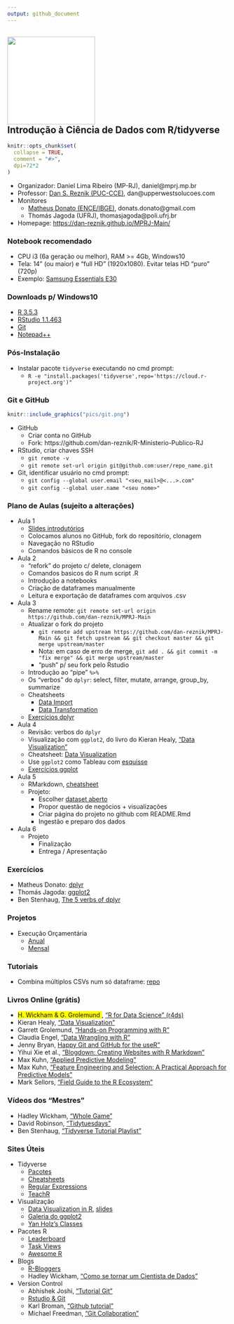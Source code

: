 ```yaml
---
output: github_document
---
```


## <img width="200" src="pics/puc_mprj_inova.png" align="center" style="background-color:white"/><br>Introdução à Ciência de Dados com R/tidyverse 

<!-- README.md is generated from README.Rmd. Please edit that file -->

```r
knitr::opts_chunk$set(
  collapse = TRUE,
  comment = "#>",
  dpi=72*2
)
```

* Organizador: Daniel Lima Ribeiro (MP-RJ), daniel@mprj.mp.br
* Professor: [Dan S. Reznik (PUC-CCE)](https://www.linkedin.com/in/dan-s-reznik-phd-bb49133/), dan@upperwestsolucoes.com
* Monitores
    + [Matheus Donato (ENCE/IBGE)](https://www.linkedin.com/in/matheus-donato-75526388/), donats.donato@gmail.com
    + Thomás Jagoda (UFRJ), thomasjagoda@poli.ufrj.br
* Homepage: [https://dan-reznik.github.io/MPRJ-Main/](https://dan-reznik.github.io/MPRJ-Main/)

### Notebook recomendado

* CPU i3 (6a geração ou melhor), RAM >=  4Gb, Windows10  
* Tela: 14” (ou maior) e "full HD" (1920x1080). Evitar telas HD “puro” (720p)
* Exemplo: [Samsung Essentials E30](https://www.americanas.com.br/produto/133794107)

### Downloads p/ Windows10

* [R 3.5.3](https://cran.r-project.org/bin/windows/base/)
* [RStudio 1.1.463](https://download1.rstudio.org/RStudio-1.1.463.exe)
* [Git](https://git-scm.com/download/win)
* [Notepad++](https://notepad-plus-plus.org/download/v7.6.4.html)

### Pós-Instalação

* Instalar pacote `tidyverse` executando no cmd prompt:
    + `R -e "install.packages('tidyverse',repo='https://cloud.r-project.org')"`
    
### Git e GitHub

```r
knitr::include_graphics("pics/git.png")
```

* GitHub
    + Criar conta no GitHub
    + Fork: https://github.com/dan-reznik/R-Ministerio-Publico-RJ
* RStudio, criar chaves SSH
    + `git remote -v`
    + `git remote set-url origin git@github.com:user/repo_name.git`
* Git, identificar usuário no cmd prompt:
    + `git config --global user.email "<seu_mail>@<...>.com"`
    + `git config --global user.name "<seu nome>"`
    
### Plano de Aulas (sujeito a alterações)

* Aula 1
    + [Slides introdutórios](https://github.com/dan-reznik/MPRJ-Main/blob/master/aulas%20ppt/R%20Ministerio%20Publico%20Aula%201.pptx?raw=true)
    + Colocamos alunos no GitHub, fork do repositório, clonagem
    + Navegação no RStudio
    + Comandos básicos de R no console
* Aula 2
    + "refork" do projeto c/ delete, clonagem
    + Comandos basicos do R num script .R
    + Introdução a notebooks
    + Criação de dataframes manualmente
    + Leitura e exportação de dataframes com arquivos .csv
* Aula 3
    + Rename remote: `git remote set-url origin https://github.com/dan-reznik/MPRJ-Main`
    + Atualizar o fork do projeto
        + `git remote add upstream https://github.com/dan-reznik/MPRJ-Main && git fetch upstream && git checkout master && git merge upstream/master`
        + Nota: em caso de erro de merge, `git add . && git commit -m "fix merge" && git merge upstream/master`
        + "push" p/ seu fork pelo Rstudio
    + Introdução ao "pipe" `%>%`
    + Os "verbos" do `dplyr`: select, filter, mutate, arrange, group_by, summarize
    + Cheatsheets
        + [Data Import](https://github.com/rstudio/cheatsheets/raw/master/data-import.pdf)
        + [Data Transformation](https://github.com/rstudio/cheatsheets/raw/master/data-transformation.pdf)
    + [Exercícios dplyr](https://jagodat.github.io/MPRJ-Exercicios/content/ex_dplyr.html)
* Aula 4
    + Revisão: verbos do `dplyr`
    + Visualização com `ggplot2`, do livro do Kieran Healy, ["Data Visualization"](https://socviz.co/makeplot.html#makeplot)
    + Cheatsheet: [Data Visualization](https://github.com/rstudio/cheatsheets/raw/master/data-visualization-2.1.pdf)
    + Use `ggplot2` como Tableau com [esquisse](https://github.com/dreamRs/esquisse)
    + [Exercícios ggplot](https://jagodat.github.io/MPRJ-Exercicios/content/visualizacao.html)
* Aula 5
    + RMarkdown, [cheatsheet](https://github.com/rstudio/cheatsheets/raw/master/rmarkdown-2.0.pdf)
    + Projeto:
        + Escolher [dataset aberto](http://dados.gov.br/)
        + Propor questão de negócios + visualizações
        + Criar página do projeto no github com README.Rmd
        + Ingestão e preparo dos dados
* Aula 6
    + Projeto
        + Finalização
        + Entrega / Apresentação
    

### Exercícios

* Matheus Donato: [dplyr](https://jagodat.github.io/MPRJ-Exercicios/content/ex_dplyr.html)
* Thomás Jagoda: [ggplot2](https://jagodat.github.io/MPRJ-Exercicios/content/visualizacao.html)
* Ben Stenhaug, [The 5 verbs of dplyr](https://teachingr.com/content/the-5-verbs-of-dplyr/the-5-verbs-of-dplyr-exercise.html)

### Projetos

* Execução Orçamentária
    + [Anual](https://dan-reznik.github.io/MP-Execucao-Orcamentaria)
    + [Mensal](https://dan-reznik.github.io/MP-Execucao-Orcamentaria-Mensal)
    
### Tutoriais
* Combina múltiplos CSVs num só dataframe: [repo](https://github.com/dan-reznik/MP-Combina-Arquivos)

### Livros Online (grátis)

* <span style="background-color: #FFFF00">H. Wickham & G. Grolemund </span>, ["R for Data Science" (r4ds)](https://r4ds.had.co.nz/)
* Kieran Healy, ["Data Visualization"](https://socviz.co/)
* Garrett Grolemund, ["Hands-on Programming with R"](https://rstudio-education.github.io/hopr/)
* Claudia Engel, ["Data Wrangling with R"](https://cengel.github.io/R-data-wrangling/)
* Jenny Bryan, [Happy Git and GitHub for the useR"](https://happygitwithr.com/)
* Yihui Xie et al., ["Blogdown: Creating Websites with R Markdown"](https://bookdown.org/yihui/blogdown/)
* Max Kuhn, ["Applied Predictive Modeling"](http://appliedpredictivemodeling.com/)
* Max Kuhn, ["Feature Engineering and Selection: A Practical Approach for Predictive Models"](https://bookdown.org/max/FES/)
* Mark Sellors, ["Field Guide to the R Ecosystem"](https://fg2re.sellorm.com/)

### Vídeos dos “Mestres”

* Hadley Wickham, ["Whole Game"](https://www.youtube.com/watch?v=go5Au01Jrvs)
* David Robinson, ["Tidytuesdays"](https://www.youtube.com/user/safe4democracy/videos)
* Ben Stenhaug, ["Tidyverse Tutorial Playlist"](https://www.youtube.com/watch?v=lTTJPRwnONE&list=PLLxj8fULvXwGOf8uHlL4Tr62oXSB5k_in)

### Sites Úteis

* Tidyverse
    + [Pacotes](https://www.tidyverse.org/packages/)
    + [Cheatsheets](https://www.rstudio.com/resources/cheatsheets/)
    + [Regular Expressions](https://stringr.tidyverse.org/articles/regular-expressions.html)
    + [TeachR](https://teachingr.com/)
* Visualização
    + [Data Visualization in R](https://djnavarro.github.io/satrdayjoburg/), [slides](https://djnavarro.github.io/satrdayjoburg/slides)
    + [Galeria do ggplot2](https://www.r-graph-gallery.com/portfolio/ggplot2-package/)
    + [Yan Holz's Classes](https://www.yan-holtz.com/teaching)
* Pacotes R
    + [Leaderboard](https://www.rdocumentation.org/trends)
    + [Task Views](https://cran.r-project.org/web/views/)
    + [Awesome R](https://awesome-r.com/)
* Blogs
    + [R-Bloggers](https://www.r-bloggers.com/)
    + Hadley Wickham, ["Como se tornar um Cientista de Dados"](https://gist.github.com/hadley/820f09ded347c62c2864)
* Version Control
    + Abhishek Joshi, ["Tutorial Git"](https://medium.com/@abhishekj/an-intro-to-git-and-github-1a0e2c7e3a2f)
    + [Rstudio & Git](https://support.rstudio.com/hc/en-us/articles/200532077-Version-Control-with-Git-and-SVN)
    + Karl Broman, ["Github tutorial"](http://kbroman.org/github_tutorial/)
    + Michael Freedman, ["Git Collaboration"](http://slides.com/michaelfreeman/git-collaboration)
